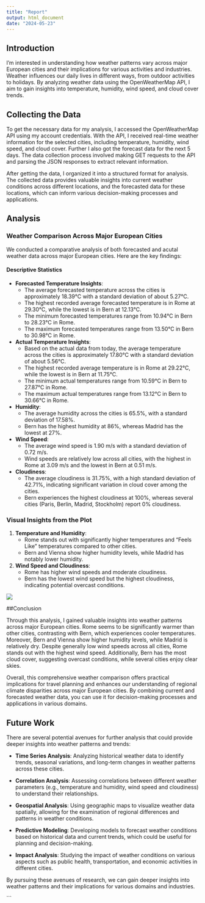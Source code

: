 ```yaml
---
title: "Report"
output: html_document
date: "2024-05-23"
---
```


## Introduction

I'm interested in understanding how weather patterns vary across major European cities and their implications for various activities and industries. Weather influences our daily lives in different ways, from outdoor activities to holidays. By analyzing weather data using the OpenWeatherMap API, I aim to gain insights into temperature, humidity, wind speed, and cloud cover trends.


## Collecting the Data

To get the necessary data for my analysis, I accessed the OpenWeatherMap API using my account credentials. With the API, I received real-time weather information for the selected cities, including temperature, humidity, wind speed, and cloud cover. Further I also got the forecast data for the next 5 days. The data collection process involved making GET requests to the API and parsing the JSON responses to extract relevant information.

After getting the data, I organized it into a structured format for analysis. The collected data provides valuable insights into current weather conditions across different locations, and the forecasted data for these locations, which can inform various decision-making processes and applications.


## Analysis 

### Weather Comparison Across Major European Cities

We conducted a comparative analysis of both forecasted and acutal weather data across major European cities. Here are the key findings:

#### Descriptive Statistics

- **Forecasted Temperature Insights**:
  - The average forecasted temperature across the cities is approximately 18.39°C with a standard deviation of about 5.27°C.
  - The highest recorded average forecasted temperature is in Rome at 29.30°C, while the lowest is in Bern at 12.13°C.
  - The minimum forecasted temperatures range from 10.94°C in Bern to 28.23°C in Rome.
  - The maximum forecasted temperatures range from 13.50°C in Bern to 30.98°C in Rome.

- **Actual Temperature Insights**:
  - Based on the actual data from today, the average temperature across the cities is approximately 17.80°C with a standard deviation of about 5.56°C.
  - The highest recorded average temperature is in Rome at 29.22°C, while the lowest is in Bern at 11.75°C.
  - The minimum actual temperatures range from 10.59°C in Bern to 27.87°C in Rome.
  - The maximum actual temperatures range from 13.12°C in Bern to 30.66°C in Rome.

- **Humidity**:
  - The average humidity across the cities is 65.5%, with a standard deviation of 17.58%.
  - Bern has the highest humidity at 86%, whereas Madrid has the lowest at 27%.

- **Wind Speed**:
  - The average wind speed is 1.90 m/s with a standard deviation of 0.72 m/s.
  - Wind speeds are relatively low across all cities, with the highest in Rome at 3.09 m/s and the lowest in Bern at 0.51 m/s.

- **Cloudiness**:
  - The average cloudiness is 31.75%, with a high standard deviation of 42.71%, indicating significant variation in cloud cover among the cities.
  - Bern experiences the highest cloudiness at 100%, whereas several cities (Paris, Berlin, Madrid, Stockholm) report 0% cloudiness.

### Visual Insights from the Plot

1. **Temperature and Humidity**:
   - Rome stands out with significantly higher temperatures and "Feels Like" temperatures compared to other cities.
   - Bern and Vienna show higher humidity levels, while Madrid has notably lower humidity.

2. **Wind Speed and Cloudiness**:
   - Rome has higher wind speeds and moderate cloudiness.
   - Bern has the lowest wind speed but the highest cloudiness, indicating potential overcast conditions.

![](images/Weather_Comparison_Plot.png)

##Conclusion

Through this analysis, I gained valuable insights into weather patterns across major European cities. Rome seems to be significantly warmer than other cities, contrasting with Bern, which experiences cooler temperatures. Moreover, Bern and Vienna show higher humidity levels, while Madrid is relatively dry. Despite generally low wind speeds across all cities, Rome stands out with the highest wind speed. Additionally, Bern has the most cloud cover, suggesting overcast conditions, while several cities enjoy clear skies.

Overall, this comprehensive weather comparison offers practical implications for travel planning and enhances our understanding of regional climate disparities across major European cities. By combining current and forecasted weather data, you can use it for decision-making processes and applications in various domains.

## Future Work

There are several potential avenues for further analysis that could provide deeper insights into weather patterns and trends:

- **Time Series Analysis**: Analyzing historical weather data to identify trends, seasonal variations, and long-term changes in weather patterns across these cities.

- **Correlation Analysis**: Assessing correlations between different weather parameters (e.g., temperature and humidity, wind speed and cloudiness) to understand their relationships.

- **Geospatial Analysis**: Using geographic maps to visualize weather data spatially, allowing for the examination of regional differences and patterns in weather conditions.

- **Predictive Modeling**: Developing models to forecast weather conditions based on historical data and current trends, which could be useful for planning and decision-making.

- **Impact Analysis**: Studying the impact of weather conditions on various aspects such as public health, transportation, and economic activities in different cities.

By pursuing these avenues of research, we can gain deeper insights into weather patterns and their implications for various domains and industries.

```

